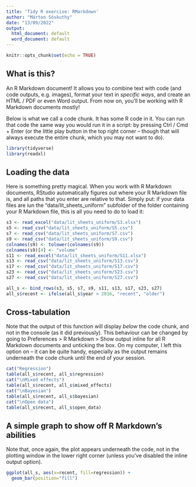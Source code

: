 ```yaml
---
title: 'Tidy R exercise: RMarkdown'
author: "Márton Sóskuthy"
date: "13/09/2022"
output:
  html_document: default
  word_document: default
---
```


```r
knitr::opts_chunk$set(echo = TRUE)
```

## What is this?

An R Markdown document! It allows you to combine text with code (and code outputs, e.g. images), format your text in *specific* _ways_, and create an HTML / PDF or even Word output. From now on, you'll be working with R Markdown documents mostly!

Below is what we call a code chunk. It has some R code in it. You can run that code the same way you would run it in a script: by pressing Ctrl / Cmd + Enter (or the little play button in the top right corner -- though that will always execute the entire chunk, which you may not want to do).

```r
library(tidyverse)
library(readxl)
```

## Loading the data

Here is something pretty magical. When you work with R Markdown documents, RStudio automatically figures out where your R Markdown file is, and all paths that you enter are relative to that. Simply put: if your data files are iun the "data/lit_sheets_uniform" subfolder of the folder containing your R Markdown file, this is all you need to do to load it:

```r
s3 <- read_excel("data/lit_sheets_uniform/S3.xlsx")
s5 <- read_csv("data/lit_sheets_uniform/S5.csv")
s7 <- read_csv("data/lit_sheets_uniform/S7.csv")
s9 <- read_csv("data/lit_sheets_uniform/S9.csv")
colnames(s9) <- tolower(colnames(s9))
colnames(s9)[4] <- "volume"
s11 <- read_excel("data/lit_sheets_uniform/S11.xlsx")
s13 <- read_csv("data/lit_sheets_uniform/S13.csv")
s17 <- read_csv("data/lit_sheets_uniform/S17.csv")
s23 <- read_csv("data/lit_sheets_uniform/S23.csv")
s27 <- read_csv("data/lit_sheets_uniform/S27.csv")

all_s <- bind_rows(s3, s5, s7, s9, s11, s13, s17, s23, s27)
all_s$recent <- ifelse(all_s$year > 2016, "recent", "older")
```

## Cross-tabulation

Note that the output of this function will display *below* the code chunk, and not in the console (as it did previously). This behaviour can be changed by going to Preferences > R Markdown > Show output inline for all R Markdown documents and unticking the box. On my computer, I left this option on -- it can be quite handy, especially as the output remains underneath the code chunk until the end of your session.

```r
cat("Regression")
table(all_s$recent, all_s$regression)
cat("\nMixed effects")
table(all_s$recent, all_s$mixed_effects)
cat("\nBayesian")
table(all_s$recent, all_s$bayesian)
cat("\nOpen data")
table(all_s$recent, all_s$open_data)
```

## A simple graph to show off R Markdown's abilities

Note that, once again, the plot appears underneath the code, not in the plotting window in the lower right corner (unless you've disabled the inline output option).

```r
ggplot(all_s, aes(x=recent, fill=regression)) +
  geom_bar(position="fill")
```
